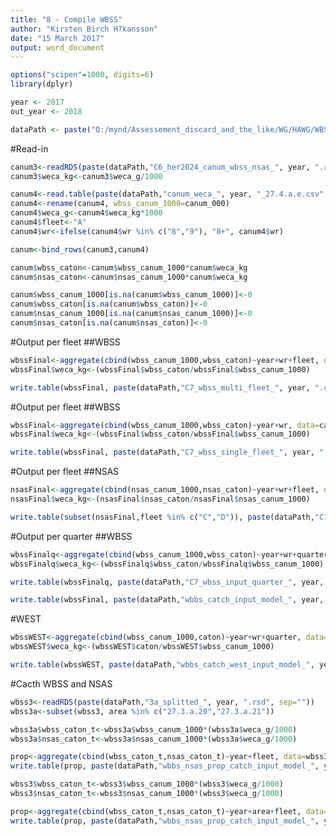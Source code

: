 ```yaml
---
title: "8 - Compile WBSS"
author: "Kirsten Birch H?kansson"
date: "15 March 2017"
output: word_document
---
```



```r
options("scipen"=1000, digits=6)
library(dplyr)

year <- 2017
out_year <- 2018

dataPath <- paste("Q:/mynd/Assessement_discard_and_the_like/WG/HAWG/WBSS_SC/wg_HAWG/WBSS/compile_data/catch/data/", out_year, "/results/", sep = "")
```

#Read-in
```r

canum3<-readRDS(paste(dataPath,"C6_her2024_canum_wbss_nsas_", year, ".rds", sep=""))
canum3$weca_kg<-canum3$weca_g/1000

canum4<-read.table(paste(dataPath,"canum_weca_", year, "_27.4.a.e.csv", sep=""), sep=",", header=T)
canum4<-rename(canum4, wbss_canum_1000=canum_000)
canum4$weca_g<-canum4$weca_kg*1000
canum4$fleet<-"A"
canum4$wr<-ifelse(canum4$wr %in% c("8","9"), "8+", canum4$wr)

canum<-bind_rows(canum3,canum4)

canum$wbss_caton<-canum$wbss_canum_1000*canum$weca_kg
canum$nsas_caton<-canum$nsas_canum_1000*canum$weca_kg

canum$wbss_canum_1000[is.na(canum$wbss_canum_1000)]<-0
canum$wbss_caton[is.na(canum$wbss_caton)]<-0
canum$nsas_canum_1000[is.na(canum$nsas_canum_1000)]<-0
canum$nsas_caton[is.na(canum$nsas_caton)]<-0

```

#Output per fleet
##WBSS
```r

wbssFinal<-aggregate(cbind(wbss_canum_1000,wbss_caton)~year+wr+fleet, data=canum, FUN=sum)
wbssFinal$weca_kg<-(wbssFinal$wbss_caton/wbssFinal$wbss_canum_1000)

write.table(wbssFinal, paste(dataPath,"C7_wbss_multi_fleet_", year, ".csv", sep=""), sep=",", row.names=F)

```

#Output per fleet
##WBSS
```r

wbssFinal<-aggregate(cbind(wbss_canum_1000,wbss_caton)~year+wr, data=canum, FUN=sum)
wbssFinal$weca_kg<-(wbssFinal$wbss_caton/wbssFinal$wbss_canum_1000)

write.table(wbssFinal, paste(dataPath,"C7_wbss_single_fleet_", year, ".csv", sep=""), sep=",", row.names=F)

```


#Output per fleet
##NSAS
```r

nsasFinal<-aggregate(cbind(nsas_canum_1000,nsas_caton)~year+wr+fleet, data=canum, FUN=sum)
nsasFinal$weca_kg<-(nsasFinal$nsas_caton/nsasFinal$nsas_canum_1000)

write.table(subset(nsasFinal,fleet %in% c("C","D")), paste(dataPath,"C7_nsas_input_fleet_", year, ".csv", sep=""), sep=",", row.names=F)

```

#Output per quarter
##WBSS
```r

wbssFinalq<-aggregate(cbind(wbss_canum_1000,wbss_caton)~year+wr+quarter, data=canum, FUN=sum)
wbssFinalq$weca_kg<-(wbssFinalq$wbss_caton/wbssFinalq$wbss_canum_1000)

write.table(wbssFinalq, paste(dataPath,"C7_wbss_input_quarter_", year, ".csv", sep=""), sep=",", row.names=F)


```





```r

write.table(wbssFinal, paste(dataPath,"wbbs_catch_input_model_", year, ".csv", sep=""), sep=",", row.names=F)

```

#WEST
```r
wbssWEST<-aggregate(cbind(wbss_canum_1000,caton)~year+wr+quarter, data=wbss, FUN=sum)
wbssWEST$weca_kg<-(wbssWEST$caton/wbssWEST$wbss_canum_1000)

write.table(wbssWEST, paste(dataPath,"wbbs_catch_west_input_model_", year, ".csv", sep=""), sep=",", row.names=F)
```

#Cacth WBSS and NSAS
```r
wbss3<-readRDS(paste(dataPath,"3a_splitted_", year, ".rsd", sep=""))
wbss3a<-subset(wbss3, area %in% c("27.3.a.20","27.3.a.21"))

wbss3a$wbss_caton_t<-wbss3a$wbss_canum_1000*(wbss3a$weca_g/1000)
wbss3a$nsas_caton_t<-wbss3a$nsas_canum_1000*(wbss3a$weca_g/1000)

prop<-aggregate(cbind(wbss_caton_t,nsas_caton_t)~year+fleet, data=wbss3a, FUN=sum)
write.table(prop, paste(dataPath,"wbbs_nsas_prop_catch_input_model_", year, ".csv", sep=""), sep=",", row.names=F)
```

```r

wbss3$wbss_caton_t<-wbss3$wbss_canum_1000*(wbss3$weca_g/1000)
wbss3$nsas_caton_t<-wbss3$nsas_canum_1000*(wbss3$weca_g/1000)

prop<-aggregate(cbind(wbss_caton_t,nsas_caton_t)~year+area+fleet, data=wbss3, FUN=sum)
write.table(prop, paste(dataPath,"wbbs_nsas_prop_catch_input_model_", year, ".csv", sep=""), sep=",", row.names=F)
```
